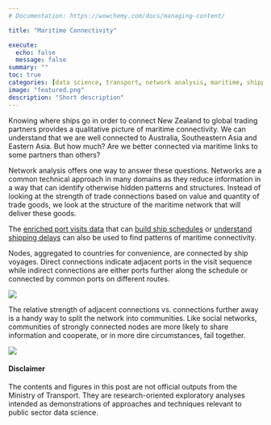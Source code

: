 ```yaml
---
# Documentation: https://wowchemy.com/docs/managing-content/

title: "Maritime Connectivity"

execute:
  echo: false
  message: false
summary: ""
toc: true
categories: [data science, transport, network analysis, maritime, shipping, ais]
image: "featured.png"
description: "Short description"
---
```

Knowing where ships go in order to connect New Zealand to global trading partners provides a qualitative picture of maritime connectivity. We can understand that we are well connected to Australia, Southeastern Asia and Eastern Asia. But how much? Are we better connected via maritime links to some partners than others? 

Network analysis offers one way to answer these questions. Networks are a common technical approach in many domains as they reduce information in a way that can identify otherwise hidden patterns and structures. Instead of looking at the strength of trade connections based on value and quantity of trade goods, we look at the structure of the maritime network that will deliver these goods. 

The [enriched port visits data](https://shriv-portfolio.netlify.app/post/maritime-data-enrichment/) that can [build ship schedules](https://shriv-portfolio.netlify.app/project/shipping-schedules/) or [understand shipping delays](https://shriv-portfolio.netlify.app/project/shipping-delays/) can also be used to find patterns of maritime connectivity. 

Nodes, aggregated to countries for convenience, are connected by ship voyages. Direct connections indicate adjacent ports in the visit sequence while indirect connections are either ports further along the schedule or connected by common ports on different routes. 

![](ship-movements-networks.png)

The relative strength of adjacent connections vs. connections further away is a handy way to split the network into communities. Like social networks, communities of strongly connected nodes are more likely to share information and cooperate, or in more dire circumstances, fail together. 

![](maritime-network.png)


#### Disclaimer
The contents and figures in this post are not official outputs from the Ministry of Transport. They are research-oriented exploratory analyses intended as demonstrations of approaches and techniques relevant to public sector data science. 